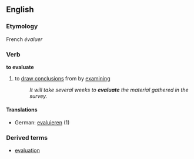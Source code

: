 ==English==
===Etymology===
French ''évaluer''
===Verb===
'''to evaluate'''
#to [[draw conclusion]]s from by [[examine|examining]]
#:''It will take several weeks to '''evaluate''' the material gathered in the survey.''
====Translations====
*German: [[evaluieren]] (1)
===Derived terms===
*[[evaluation]]